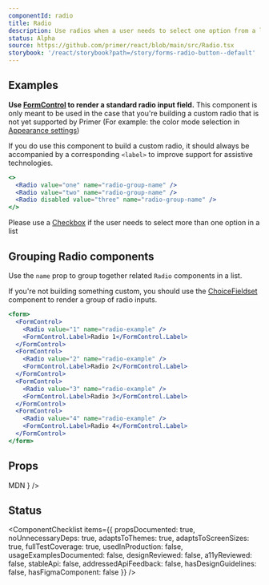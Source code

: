 ```yaml
---
componentId: radio
title: Radio
description: Use radios when a user needs to select one option from a list
status: Alpha
source: https://github.com/primer/react/blob/main/src/Radio.tsx
storybook: '/react/storybook?path=/story/forms-radio-button--default'
---
```


## Examples

<Note variant="warning">

**Use [FormControl](/FormControl) to render a standard radio input field.** This component is only meant to be used in the case that you're building a custom radio that is not yet supported by Primer (For example: the color mode selection in [Appearance settings](https://github.com/settings/appearance))

If you do use this component to build a custom radio, it should always be accompanied by a corresponding `<label>` to improve support for assistive technologies.

</Note>

```jsx live
<>
  <Radio value="one" name="radio-group-name" />
  <Radio value="two" name="radio-group-name" />
  <Radio disabled value="three" name="radio-group-name" />
</>
```

<Note>

Please use a [Checkbox](/Checkbox) if the user needs to select more than one option in a list

</Note>

## Grouping Radio components

Use the `name` prop to group together related `Radio` components in a list.

If you're not building something custom, you should use the [ChoiceFieldset](/ChoiceFieldset) component to render a group of radio inputs.

```jsx live
<form>
  <FormControl>
    <Radio value="1" name="radio-example" />
    <FormControl.Label>Radio 1</FormControl.Label>
  </FormControl>
  <FormControl>
    <Radio value="2" name="radio-example" />
    <FormControl.Label>Radio 2</FormControl.Label>
  </FormControl>
  <FormControl>
    <Radio value="3" name="radio-example" />
    <FormControl.Label>Radio 3</FormControl.Label>
  </FormControl>
  <FormControl>
    <Radio value="4" name="radio-example" />
    <FormControl.Label>Radio 4</FormControl.Label>
  </FormControl>
</form>
```

## Props

<PropsTable>
  <PropsTableRow name="value" type="string" required description="A unique value that is never shown to the user" />
  <PropsTableRow name="name" type="string" description="Required for grouping multiple radios" />
  <PropsTableRow name="checked" type="boolean" description="Modifies true/false value of the native radio" />
  <PropsTableRow name="defaultChecked" type="boolean" description="Selects the radio by default in uncontrolled mode" />
  <PropsTableRow
    name="onChange"
    type="(event: React.ChangeEvent) => void"
    description="A callback function that is triggered when the input state has been changed"
  />
  <PropsTableRow
    name="disabled"
    type="boolean"
    description="Modifies the native disabled state of the native checkbox"
  />
  <PropsTableBasePropRows
    elementType="input"
    refType="HTMLInputElement"
    passthroughPropsLink={
      <Link href="https://developer.mozilla.org/en-US/docs/Web/HTML/Element/input/radio#additional_attributes">
        MDN
      </Link>
    }
  />
</PropsTable>

## Status

<ComponentChecklist
  items={{
    propsDocumented: true,
    noUnnecessaryDeps: true,
    adaptsToThemes: true,
    adaptsToScreenSizes: true,
    fullTestCoverage: true,
    usedInProduction: false,
    usageExamplesDocumented: false,
    designReviewed: false,
    a11yReviewed: false,
    stableApi: false,
    addressedApiFeedback: false,
    hasDesignGuidelines: false,
    hasFigmaComponent: false
  }}
/>

